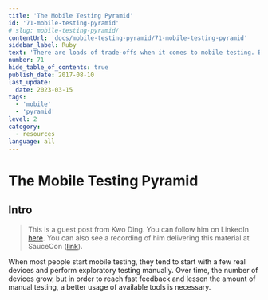 ```yaml
---
title: 'The Mobile Testing Pyramid'
id: '71-mobile-testing-pyramid'
# slug: mobile-testing-pyramid/
contentUrl: 'docs/mobile-testing-pyramid/71-mobile-testing-pyramid'
sidebar_label: Ruby
text: 'There are loads of trade-offs when it comes to mobile testing. But by learning to use all layers of the mobile testing pyramid to your advantage you can gain the fast feedback that is required in modern CI/CD environments.'
number: 71
hide_table_of_contents: true
publish_date: 2017-08-10
last_update:
  date: 2023-03-15
tags:
  - 'mobile'
  - 'pyramid'
level: 2
category:
  - resources
language: all
---
```


# The Mobile Testing Pyramid

## Intro

> This is a guest post from Kwo Ding. You can follow him on LinkedIn [here](https://www.linkedin.com/in/kwoding/). You can also see a recording of him delivering this material at SauceCon ([link](https://www.youtube.com/watch?v=ACP6N1L62AU)).

When most people start mobile testing, they tend to start with a few real devices and perform exploratory testing manually. Over time, the number of devices grow, but in order to reach fast feedback and lessen the amount of manual testing, a better usage of available tools is necessary.


<DropdownMarkdown folderName='71-mobile-testing-pyramid' />
